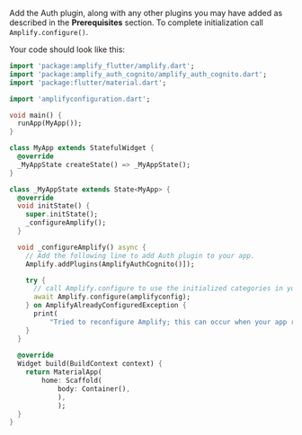 Add the Auth plugin, along with any other plugins you may have added as described in the **Prerequisites** section. To complete initialization call `Amplify.configure()`.

Your code should look like this:

```dart
import 'package:amplify_flutter/amplify.dart';
import 'package:amplify_auth_cognito/amplify_auth_cognito.dart';
import 'package:flutter/material.dart';

import 'amplifyconfiguration.dart';

void main() {
  runApp(MyApp());
}

class MyApp extends StatefulWidget {
  @override
  _MyAppState createState() => _MyAppState();
}

class _MyAppState extends State<MyApp> {
  @override
  void initState() {
    super.initState();
    _configureAmplify();
  }

  void _configureAmplify() async {
    // Add the following line to add Auth plugin to your app.
    Amplify.addPlugins(AmplifyAuthCognito()]);

    try {
      // call Amplify.configure to use the initialized categories in your app
      await Amplify.configure(amplifyconfig);
    } on AmplifyAlreadyConfiguredException {
      print(
          "Tried to reconfigure Amplify; this can occur when your app restarts on Android.");
    }
  }
  
  @override
  Widget build(BuildContext context) {
    return MaterialApp(
        home: Scaffold(
            body: Container(),
            ),
            );
  }
}
```
